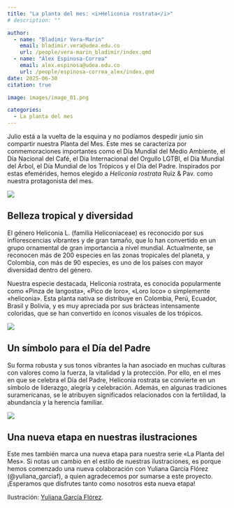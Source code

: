 ```yaml
---
title: "La planta del mes: <i>Heliconia rostrata</i>"
# description: ""

author: 
  - name: "Bladimir Vera-Marín"
    email: bladimir.vera@udea.edu.co
    url: /people/vera-marin_bladimir/index.qmd
  - name: "Álex Espinosa-Correa"
    email: alex.espinosa@udea.edu.co
    url: /people/espinosa-correa_alex/index.qmd
date: 2025-06-30
citation: true

image: images/image_01.png

categories:
  - La planta del mes
---
```


<meta name="fediverse:creator" content="@alexespinosaco@mstdn.social">

Julio está a la vuelta de la esquina y no podíamos despedir junio sin compartir nuestra Planta del Mes. Este mes se caracteriza por conmemoraciones importantes como el Día Mundial del Medio Ambiente, el Día Nacional del Café, el Día Internacional del Orgullo LGTBI, el Día Mundial del Árbol, el Día Mundial de los Trópicos y el Día del Padre. Inspirados por estas efemérides, hemos elegido a *Heliconia rostrata* Ruiz & Pav. como nuestra protagonista del mes.

![](images/image_01.png){fig-align="center" group="my-gallery" fig-alt="Ilustración botánica a color de Heliconia rostrata Ruiz & Pav., mostrando diferentes vistas de la planta. En el Centro de la imagen se incluye el hábito herbáceo de H. rostrata, la inflorescencia y una flor. En la esquina superior izquierda aparece el logo del Grupo de Estudios Botánicos GEOBOTA. Debajo aparece: «Planta del mes». En la esquina inferior derecha, se encuentran los créditos de la ilustración y las redes sociales de GEOBOTA, @geobotaudea y Yuliana García Flórez, @yuliana_garciaf."}

## Belleza tropical y diversidad

El género Heliconia L. (familia Heliconiaceae) es reconocido por sus inflorescencias vibrantes y de gran tamaño, que lo han convertido en un grupo ornamental de gran importancia a nivel mundial. Actualmente, se reconocen más de 200 especies en las zonas tropicales del planeta, y Colombia, con más de 90 especies, es uno de los países con mayor diversidad dentro del género.

Nuestra especie destacada, Heliconia rostrata, es conocida popularmente como «Pinza de langosta», «Pico de loro», «Loro loco» o simplemente «heliconia». Esta planta nativa se distribuye en Colombia, Perú, Ecuador, Brasil y Bolivia, y es muy apreciada por sus brácteas intensamente coloridas, que se han convertido en íconos visuales de los trópicos.

![](images/image_02.png){fig-align="center" group="my-gallery" fig-alt="Ilustración botánica a color de Heliconia rostrata Ruiz & Pav. mostrando su hábito herbaceao. En la esquina superior izquierda aparece el logo del Grupo de Estudios Botánicos GEOBOTA. Debajo aparece: «Planta del mes». En la esquina inferior derecha, se encuentran los créditos de la ilustración y las redes sociales de GEOBOTA, @geobotaudea y Yuliana García Flórez, @yuliana_garciaf."}

## Un símbolo para el Día del Padre

Su forma robusta y sus tonos vibrantes la han asociado en muchas culturas con valores como la fuerza, la vitalidad y la protección. Por ello, en el mes en que se celebra el Día del Padre, Heliconia rostrata se convierte en un símbolo de liderazgo, alegría y celebración. Además, en algunas tradiciones suramericanas, se le atribuyen significados relacionados con la fertilidad, la abundancia y la herencia familiar.

![](images/image_03.png){fig-align="center" group="my-gallery" fig-alt="Ilustración botánica a color de Heliconia rostrata Ruiz & Pav. mostrando su inflorescencia y una flor individual. En la esquina superior izquierda aparece el logo del Grupo de Estudios Botánicos GEOBOTA. Debajo aparece: «Planta del mes». En la esquina inferior derecha, se encuentran los créditos de la ilustración y las redes sociales de GEOBOTA, @geobotaudea y Yuliana García Flórez, @yuliana_garciaf."}

## Una nueva etapa en nuestras ilustraciones

Este mes también marca una nueva etapa para nuestra serie «La Planta del Mes». Si notas un cambio en el estilo de nuestras ilustraciones, es porque hemos comenzado una nueva colaboración con Yuliana García Flórez (@yuliana_garciaf), a quien agradecemos por sumarse a este proyecto. ¡Esperamos que disfrutes tanto como nosotros esta nueva etapa!

Ilustración: [Yuliana García Flórez](https://www.instagram.com/es_unasopa/).
